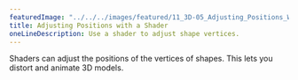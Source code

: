 ---
featuredImage: "../../../images/featured/11_3D-05_Adjusting_Positions_With_A_Shader-thumbnail.png"
title: Adjusting Positions with a Shader
oneLineDescription: Use a shader to adjust shape vertices.
---

Shaders can adjust the positions of the vertices of shapes.
This lets you distort and animate 3D models.